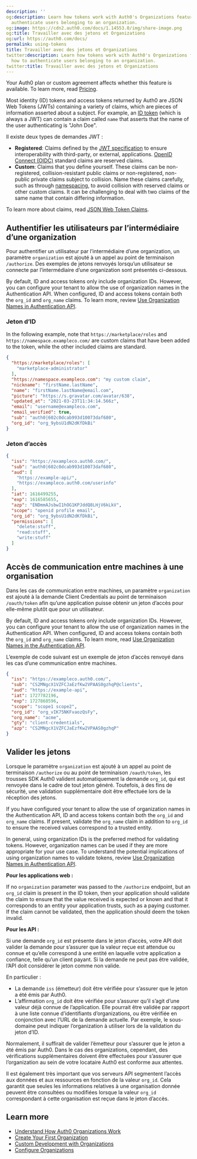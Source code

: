 ```yaml
---
description: ''
og:description: Learn how tokens work with Auth0's Organizations feature and how to
  authenticate users belonging to an organization.
og:image: https://cdn2.auth0.com/docs/1.14553.0/img/share-image.png
og:title: Travailler avec des jetons et Organizations
og:url: https://auth0.com/docs/
permalink: using-tokens
title: Travailler avec des jetons et Organizations
twitter:description: Learn how tokens work with Auth0's Organizations feature and
  how to authenticate users belonging to an organization.
twitter:title: Travailler avec des jetons et Organizations
---
```


<Card title="Availability varies by Auth0 plan">

Your Auth0 plan or custom agreement affects whether this feature is available. To learn more, read [Pricing](https://auth0.com/pricing).

</Card>

Most identity (ID) tokens and <Tooltip tip="Access Token: Authorization credential, in the form of an opaque string or JWT, used to access an API." cta="View Glossary" href="/docs/glossary?term=access+tokens">access tokens</Tooltip> returned by Auth0 are <Tooltip tip="Access Token: Authorization credential, in the form of an opaque string or JWT, used to access an API." cta="View Glossary" href="/docs/glossary?term=JSON+Web+Tokens">JSON Web Tokens</Tooltip> (JWTs) containing a variety of claims, which are pieces of information asserted about a subject. For example, an [ID token](/docs/secure/tokens/id-tokens) (which is always a JWT) can contain a claim called `name` that asserts that the name of the user authenticating is "John Doe".

Il existe deux types de demandes JWT :

* **Registered**: Claims defined by the [JWT specification](https://tools.ietf.org/html/rfc7519) to ensure interoperability with third-party, or external, applications. [OpenID Connect (OIDC)](/docs/authenticate/protocols/openid-connect-protocol) standard claims are reserved claims.
* **Custom**: Claims that you define yourself. These claims can be non-registered, collision-resistant public claims or non-registered, non-public private claims subject to collision. Name these claims carefully, such as through [namespacing](/docs/secure/tokens/json-web-tokens/create-custom-claims), to avoid collision with reserved claims or other custom claims. It can be challenging to deal with two claims of the same name that contain differing information.

To learn more about claims, read [JSON Web Token Claims](/docs/secure/tokens/json-web-tokens/json-web-token-claims).

## Authentifier les utilisateurs par l’intermédiaire d’une organization

Pour authentifier un utilisateur par l’intermédiaire d’une organization, un paramètre `organization` est ajouté à un appel au point de terminaison `/authorize`. Des exemples de jetons renvoyés lorsqu’un utilisateur se connecte par l’intermédiaire d’une organization sont présentés ci-dessous.

<Callout icon="file-lines" color="#0EA5E9" iconType="regular">

By default, ID and access tokens only include organization IDs. However, you can configure your tenant to allow the use of organization names in the Authentication API. When configured, ID and access tokens contain both the `org_id` and `org_name` claims. To learn more, review [Use Organization Names in Authentication API](/docs/manage-users/organizations/configure-organizations/use-org-name-authentication-api).

</Callout>

### Jeton d’ID

In the following example, note that `https://marketplace/roles` and `https://namespace.exampleco.com/` are custom claims that have been added to the token, while the other included claims are standard.

```json lines
{
  "https://marketplace/roles": [
    "marketplace-administrator"
  ],
  "https://namespace.exampleco.com": "my custom claim",
  "nickname": "firstName.lastName",
  "name": "firstName.lastName@email.com",
  "picture": "https://s.gravatar.com/avatar/638",
  "updated_at": "2021-03-23T11:34:14.566z",
  "email": "username@exampleco.com",
  "email_verified": true,
  "sub": "auth0|602c0dcab993d10073daf680",
  "org_id": "org_9ybsU1dN2dKfDkBi"
}
```

### Jeton d’accès

```json lines
{
  "iss": "https://exampleco.auth0.com/",
  "sub": "auth0|602c0dcab993d10073daf680",
  "aud": [
    "https://example-api/",
    "https://exampleco.auth0.com/userinfo"  
  ],
  "iat": 1616499255,
  "exp": 1616585655,
  "azp": "ENDmmAJsbwI1hOG1KPJddQ8LHjV6kLkV",
  "scope": "openid profile email",
  "org_id": "org_9ybsU1dN2dKfDkBi",
  "permissions": [
    "delete:stuff",
    "read:stuff",
    "write:stuff"  
  ]
}
```

## Accès de communication entre machines à une organisation

Dans les cas de communication entre machines, un paramètre `organization` est ajouté à la demande Client Credentials au point de terminaison `/oauth/token` afin qu’une application puisse obtenir un jeton d’accès pour elle-même plutôt que pour un utilisateur.

<Callout icon="file-lines" color="#0EA5E9" iconType="regular">

By default, ID and access tokens only include organization IDs. However, you can configure your tenant to allow the use of organization names in the Authentication API. When configured, ID and access tokens contain both the `org_id` and `org_name` claims. To learn more, read [Use Organization Names in the Authentication API](/docs/manage-users/organizations/configure-organizations/use-org-name-authentication-api).

</Callout>

L’exemple de code suivant est un exemple de jeton d’accès renvoyé dans les cas d’une communication entre machines.

```json lines
{
  "iss": "https://exampleco.auth0.com/",
  "sub": "CS2MNgcX1VZFCJaEzfKw2VPAAS0gzhqP@clients",
  "aud": "https://example-api",
  "iat": 1727782196,
  "exp": 1727868596,
  "scope": "scope1 scope2",
  "org_id": "org_vIK75NKFvaozQsFy",
  "org_name": "acme",
  "gty": "client-credentials",
  "azp": "CS2MNgcX1VZFCJaEzfKw2VPAAS0gzhqP"
}
```

## Valider les jetons

Lorsque le paramètre `organization` est ajouté à un appel au point de terminaison `/authorize` ou au point de terminaison `/oauth/token`, les trousses SDK Auth0 valident automatiquement la demande `org_id`, qui est renvoyée dans le cadre de tout jeton généré. Toutefois, à des fins de sécurité, une validation supplémentaire doit être effectuée lors de la réception des jetons.

<Callout icon="file-lines" color="#0EA5E9" iconType="regular">

If you have configured your tenant to allow the use of organization names in the Authentication API, ID and access tokens contain both the `org_id` and `org_name` claims. If present, validate the `org_name` claim in addition to `org_id` to ensure the received values correspond to a trusted entity.

In general, using organization IDs is the preferred method for validating tokens. However, organization names can be used if they are more appropriate for your use case. To understand the potential implications of using organization names to validate tokens, review [Use Organization Names in Authentication API](/docs/manage-users/organizations/configure-organizations/use-org-name-authentication-api).

</Callout>

**Pour les applications web :**

If no `organization` parameter was passed to the `/authorize` endpoint, but an `org_id` claim is present in the <Tooltip tip="ID Token: Credential meant for the client itself, rather than for accessing a resource." cta="View Glossary" href="/docs/glossary?term=ID+token">ID token</Tooltip>, then your application should validate the claim to ensure that the value received is expected or known and that it corresponds to an entity your application trusts, such as a paying customer. If the claim cannot be validated, then the application should deem the token invalid.

**Pour les API :**

Si une demande `org_id` est présente dans le jeton d’accès, votre API doit valider la demande pour s’assurer que la valeur reçue est attendue ou connue et qu’elle correspond à une entité en laquelle votre application a confiance, telle qu’un client payant. Si la demande ne peut pas être validée, l’API doit considérer le jeton comme non valide.

En particulier :

* La demande `iss` (émetteur) doit être vérifiée pour s’assurer que le jeton a été émis par Auth0.
* L’affirmation `org_id` doit être vérifiée pour s’assurer qu’il s’agit d’une valeur déjà connue de l’application. Elle pourrait être validée par rapport à une liste connue d’identifiants d’organizations, ou être vérifiée en conjonction avec l’URL de la demande actuelle. Par exemple, le sous-domaine peut indiquer l’organization à utiliser lors de la validation du jeton d’ID.

Normalement, il suffirait de valider l’émetteur pour s’assurer que le jeton a été émis par Auth0. Dans le cas des organizations, cependant, des vérifications supplémentaires doivent être effectuées pour s’assurer que l’organization au sein de votre locataire Auth0 est conforme aux attentes.

Il est également très important que vos serveurs API segmentent l’accès aux données et aux ressources en fonction de la valeur `org_id`. Cela garantit que seules les informations relatives à une organisation donnée peuvent être consultées ou modifiées lorsque la valeur `org_id` correspondant à cette organisation est reçue dans le jeton d’accès.

## Learn more

* [Understand How Auth0 Organizations Work](/docs/manage-users/organizations/organizations-overview)
* [Create Your First Organization](/docs/manage-users/organizations/create-first-organization)
* [Custom Development with Organizations](/docs/manage-users/organizations/custom-development)
* [Configure Organizations](/docs/manage-users/organizations/configure-organizations)